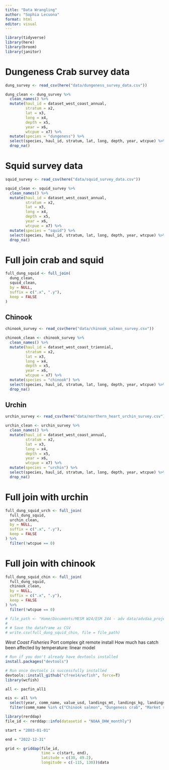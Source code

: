 ```yaml
---
title: "Data Wrangling"
author: "Sophia Lecuona"
format: html
editor: visual
---
```


```r
library(tidyverse)
library(here)
library(broom)
library(janitor)
```

# Dungeness Crab survey data

```r
dung_survey <- read_csv(here("data/dungeness_survey_data.csv")) 

dung_clean <- dung_survey %>%
  clean_names() %>%
  mutate(haul_id = dataset_west_coast_annual,
         stratum = x2,
         lat = x3,
         long = x4,
         depth = x5,
         year = x6,
         wtcpue = x7) %>%
  mutate(species = "dungeness") %>%
  select(species, haul_id, stratum, lat, long, depth, year, wtcpue) %>%
  drop_na()
```

# Squid survey data

```r
squid_survey <- read_csv(here("data/squid_survey_data.csv")) 

squid_clean <- squid_survey %>%
  clean_names() %>%
  mutate(haul_id = dataset_west_coast_annual,
         stratum = x2,
         lat = x3,
         long = x4,
         depth = x5,
         year = x6,
         wtcpue = x7) %>%
  mutate(species = "squid") %>%
  select(species, haul_id, stratum, lat, long, depth, year, wtcpue) %>%
  drop_na()
```

# Full join crab and squid

```r
full_dung_squid <- full_join(
  dung_clean,
  squid_clean,
  by = NULL,
  suffix = c(".x", ".y"),
  keep = FALSE
)
```

## Chinook

```r
chinook_survey <- read_csv(here("data/chinook_salmon_survey.csv")) 

chinook_clean <- chinook_survey %>%
  clean_names() %>%
  mutate(haul_id = dataset_west_coast_triennial,
         stratum = x2,
         lat = x3,
         long = x4,
         depth = x5,
         year = x6,
         wtcpue = x7) %>%
  mutate(species = "chinook") %>%
  select(species, haul_id, stratum, lat, long, depth, year, wtcpue) %>%
  drop_na()
```

## Urchin

```r
urchin_survey <- read_csv(here("data/northern_heart_urchin_survey.csv")) 

urchin_clean <- urchin_survey %>%
  clean_names() %>%
  mutate(haul_id = dataset_west_coast_annual,
         stratum = x2,
         lat = x3,
         long = x4,
         depth = x5,
         year = x6,
         wtcpue = x7) %>%
  mutate(species = "urchin") %>%
  select(species, haul_id, stratum, lat, long, depth, year, wtcpue) %>%
  drop_na()
```

# Full join with urchin

```r
full_dung_squid_urch <- full_join(
  full_dung_squid,
  urchin_clean,
  by = NULL,
  suffix = c(".x", ".y"),
  keep = FALSE
) %>%
  filter(!wtcpue == 0)
```

# Full join with chinook

```r
full_dung_squid_chin <- full_join(
  full_dung_squid,
  chinook_clean,
  by = NULL,
  suffix = c(".x", ".y"),
  keep = FALSE
) %>%
  filter(!wtcpue == 0)

# file_path <- "Home/Documents/MESM W24/ESM 244 - adv data/advdaa_projects/noaa_dismap_ce_mw_sl/data/full_dung_squid_chin.csv"
# 
# # Save the dataframe as CSV
# write.csv(full_dung_squid_chin, file = file_path)
```

*West Coast Fisheries* Port complex git remote install How much has catch been affected by temperature: linear model

```r
# Run if you don't already have devtools installed
install.packages("devtools")

# Run once devtools is successfully installed
devtools::install_github("cfree14/wcfish", force=T)
library(wcfish)

all <- pacfin_all1

eis <- all %>%
  select(year, comm_name, value_usd, landings_mt, landings_kg, landings_lb, price_usd_lb) %>%
  filter(comm_name %in% c("Chinook salmon", "Dungeness crab", "Market squid"))
```

```r
library(rerddap)
file_id <- rerddap::info(datasetid = "NOAA_DHW_monthly")

start = "2003-01-01"

end = "2022-12-31"

grid <- griddap(file_id,
                time = c(start, end),
                latitude = c(30, 49.2),
                longitude = c(-115, 130))$data
  
```
